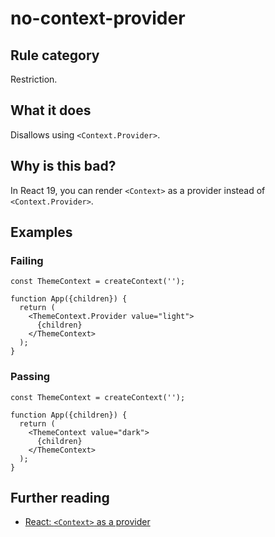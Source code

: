 # no-context-provider

## Rule category

Restriction.

## What it does

Disallows using `<Context.Provider>`.

## Why is this bad?

In React 19, you can render `<Context>` as a provider instead of `<Context.Provider>`.

## Examples

### Failing

```tsx
const ThemeContext = createContext('');

function App({children}) {
  return (
    <ThemeContext.Provider value="light">
      {children}
    </ThemeContext>
  );
}
```

### Passing

```tsx
const ThemeContext = createContext('');

function App({children}) {
  return (
    <ThemeContext value="dark">
      {children}
    </ThemeContext>
  );
}
```

## Further reading

- [React: `<Context>` as a provider](https://react.dev/blog/2024/12/05/react-19#context-as-a-provider)
